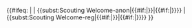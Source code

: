 {{#ifeq: {{lc:{{BASEPAGENAME}}}} | {{uc:{{BASEPAGENAME}}}} 
| {{<includeonly>subst:</includeonly>Scouting Welcome-anon|{{#if:{{{1|}}}|{{{1}}}}}|{{#if:{{{art|}}}|{{{art}}}}}}}
| {{<includeonly>subst:</includeonly>Scouting Welcome-reg|{{#if:{{{1|}}}|{{{1}}}}}|{{#if:{{{art|}}}|{{{art}}}}}}}
}}<noinclude>{{documentation}}
</noinclude>